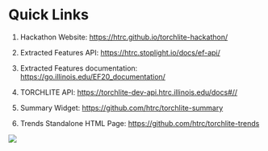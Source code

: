 # Quick Links {#sec-8}

1.  Hackathon Website: <https://htrc.github.io/torchlite-hackathon/>

2.  Extracted Features API: <https://htrc.stoplight.io/docs/ef-api/>

3. Extracted Features documentation: <https://go.illinois.edu/EF20_documentation/>

4. TORCHLITE API: <https://torchlite-dev-api.htrc.illinois.edu/docs#//>

5. Summary Widget: <https://github.com/htrc/torchlite-summary>

6. Trends Standalone HTML Page: <https://github.com/htrc/torchlite-trends>

![](images/footer.png){fig-align="center"}
